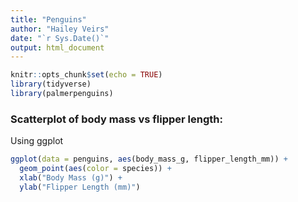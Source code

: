 ```yaml
---
title: "Penguins"
author: "Hailey Veirs"
date: "`r Sys.Date()`"
output: html_document
---
```


```r
knitr::opts_chunk$set(echo = TRUE)
library(tidyverse)
library(palmerpenguins)
```

### Scatterplot of body mass vs flipper length:

Using ggplot

```r
ggplot(data = penguins, aes(body_mass_g, flipper_length_mm)) + 
  geom_point(aes(color = species)) + 
  xlab("Body Mass (g)") + 
  ylab("Flipper Length (mm)")

```

